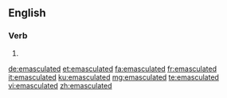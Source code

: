 ==English==

===Verb===
{{head|en|verb form}}

# {{en-past of|emasculate}}

[[de:emasculated]]
[[et:emasculated]]
[[fa:emasculated]]
[[fr:emasculated]]
[[it:emasculated]]
[[ku:emasculated]]
[[mg:emasculated]]
[[te:emasculated]]
[[vi:emasculated]]
[[zh:emasculated]]